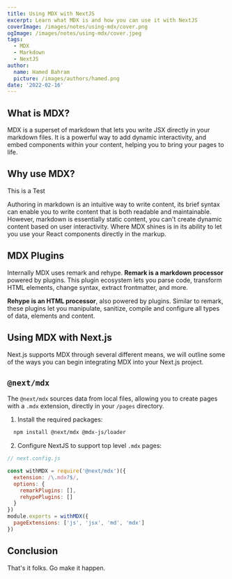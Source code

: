 ---
title: Using MDX with NextJS
excerpt: Learn what MDX is and how you can use it with NextJS
coverImage: /images/notes/using-mdx/cover.png
ogImage: /images/notes/using-mdx/cover.jpeg
tags:
  - MDX
  - Markdown
  - NextJS
author:
  name: Hamed Bahram
  picture: /images/authors/hamed.png
date: '2022-02-16'
---

## What is MDX?

MDX is a superset of markdown that lets you write JSX directly in your markdown files. It is a powerful way to add dynamic interactivity, and embed components within your content, helping you to bring your pages to life.

## Why use MDX?

<div className='px-8 text-white bg-emerald-400'>This is a Test</div>

Authoring in markdown is an intuitive way to write content, its brief syntax can enable you to write content that is both readable and maintainable. However, markdown is essentially static content, you can't create dynamic content based on user interactivity. Where MDX shines is in its ability to let you use your React components directly in the markup.

## MDX Plugins

Internally MDX uses remark and rehype. **Remark is a markdown processor** powered by plugins. This plugin ecosystem lets you parse code, transform HTML elements, change syntax, extract frontmatter, and more.

**Rehype is an HTML processor**, also powered by plugins. Similar to remark, these plugins let you manipulate, sanitize, compile and configure all types of data, elements and content.

## Using MDX with Next.js

Next.js supports MDX through several different means, we will outline some of the ways you can begin integrating MDX into your Next.js project.

## `@next/mdx`

The `@next/mdx` sources data from local files, allowing you to create pages with a `.mdx` extension, directly in your `/pages` directory.

1. Install the required packages:

```bash
  npm install @next/mdx @mdx-js/loader
```

2. Configure NextJS to support top level `.mdx` pages:

```js
// next.config.js

const withMDX = require('@next/mdx')({
  extension: /\.mdx?$/,
  options: {
    remarkPlugins: [],
    rehypePlugins: []
  }
})
module.exports = withMDX({
  pageExtensions: ['js', 'jsx', 'md', 'mdx']
})
```

## Conclusion

That's it folks. Go make it happen.
